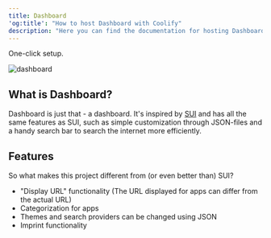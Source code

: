 ```yaml
---
title: Dashboard
'og:title': "How to host Dashboard with Coolify"
description: "Here you can find the documentation for hosting Dashboard with Coolify."
---
```


<Check>One-click setup.</Check>

![dashboard](https://github.com/phntxx/dashboard/blob/master/screenshot.png?raw=true)

## What is Dashboard?
Dashboard is just that - a dashboard. It's inspired by [SUI](https://github.com/jeroenpardon/sui) and has all the same features as SUI, such as simple customization through JSON-files and a handy search bar to search the internet more efficiently.

## Features

So what makes this project different from (or even better than) SUI?

- "Display URL" functionality (The URL displayed for apps can differ from the actual URL)
- Categorization for apps
- Themes and search providers can be changed using JSON
- Imprint functionality